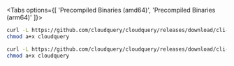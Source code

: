 
<Tabs options={[ 'Precompiled Binaries (amd64)', 'Precompiled Binaries (arm64)' ]}>

<Tab>

```bash
curl -L https://github.com/cloudquery/cloudquery/releases/download/cli-vVERSION_CLI/cloudquery_linux_amd64 -o cloudquery
chmod a+x cloudquery
```

</Tab>

<Tab>

```bash
curl -L https://github.com/cloudquery/cloudquery/releases/download/cli-vVERSION_CLI/cloudquery_linux_arm64 -o cloudquery
chmod a+x cloudquery
```

</Tab>

</Tabs>
